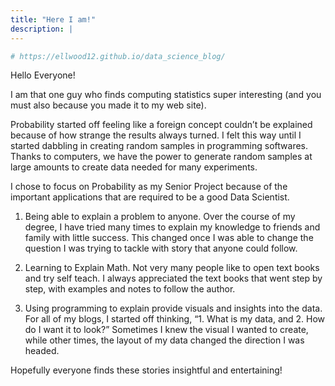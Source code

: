 ```yaml
---
title: "Here I am!"
description: |
---
```


```r
# https://ellwood12.github.io/data_science_blog/

```

Hello Everyone!

I am that one guy who finds computing statistics super interesting (and you must also because you made it to my web site).

Probability started off feeling like a foreign concept couldn't be explained because of how strange the results always turned.  I felt this way until I started dabbling in creating random samples in programming softwares.  Thanks to computers, we have the power to generate random samples at large amounts to create data needed for many experiments.

I chose to focus on Probability as my Senior Project because of the important applications that are required to be a good Data Scientist.  

1. Being able to explain a problem to anyone.  Over the course of my degree, I have tried many times to explain my knowledge to friends and family with little success.  This changed once I was able to change the question I was trying to tackle with story that anyone could follow.

2. Learning to Explain Math.  Not very many people like to open text books and try self teach.  I always appreciated the text books that went step by step, with examples and notes to follow the author.  

3. Using programming to explain provide visuals and insights into the data.  For all of my blogs, I started off thinking, "1. What is my data, and 2. How do I want it to look?"  Sometimes I knew the visual I wanted to create, while other times, the layout of my data changed the direction I was headed.

Hopefully everyone finds these stories insightful and entertaining!
 